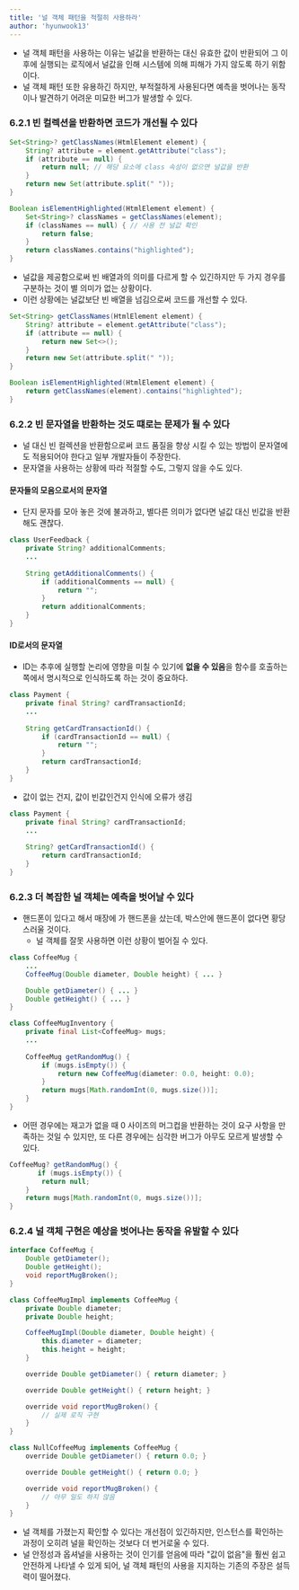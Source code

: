 ```yaml
---
title: '널 객체 패턴을 적절히 사용하라'
author: 'hyunwook13'
---
```


- 널 객체 패턴을 사용하는 이유는 널값을 반환하는 대신 유효한 값이 반환되어 그 이후에 실행되는 로직에서 널값을 인해 시스템에 의해 피해가 가지 않도록 하기 위함이다.
- 널 객체 패턴 또한 유용하긴 하지만, 부적절하게 사용된다면 예측을 벗어나는 동작이나 발견하기 어려운 미묘한 버그가 발생할 수 있다. 

### 6.2.1 빈 컬렉션을 반환하면 코드가 개선될 수 있다

```java
Set<String>? getClassNames(HtmlElement element) {
    String? attribute = element.getAttribute("class");
    if (attribute == null) {
        return null; // 해당 요소에 class 속성이 없으면 널값을 반환
    }
    return new Set(attribute.split(" "));
}

Boolean isElementHighlighted(HtmlElement element) {
    Set<String>? classNames = getClassNames(element);
    if (classNames == null) { // 사용 전 널값 확인
        return false;
    }
    return classNames.contains("highlighted");
}
```

- 널값을 제공함으로써 빈 배열과의 의미를 다르게 할 수 있긴하지만 두 가지 경우를 구분하는 것이 별 의미가 없는 상황이다.
- 이런 상황에는 널값보단 빈 배열을 넘김으로써 코드를 개선할 수 있다.

```java
Set<String> getClassNames(HtmlElement element) {
    String? attribute = element.getAttribute("class");
    if (attribute == null) {
        return new Set<>();
    }
    return new Set(attribute.split(" "));
}

Boolean isElementHighlighted(HtmlElement element) {
    return getClassNames(element).contains("highlighted");
}
```

### 6.2.2 빈 문자열을 반환하는 것도 떄로는 문제가 될 수 있다
- 널 대신 빈 컬렉션을 반환함으로써 코드 품질을 향상 시킬 수 있는 방법이 문자열에도 적용되어야 한다고 일부 개발자들이 주장한다.
- 문자열을 사용하는 상황에 따라 적절할 수도, 그렇지 않을 수도 있다.

#### 문자들의 모음으로서의 문자열
- 단지 문자를 모아 놓은 것에 불과하고, 별다른 의미가 없다면 널값 대신 빈값을 반환해도 괜찮다.

```java
class UserFeedback {
    private String? additionalComments;
    ...
    
    String getAdditionalComments() {
        if (additionalComments == null) {
            return "";
        }
        return additionalComments;
    }
}
```

#### ID로서의 문자열
- ID는 추후에 실행할 논리에 영향을 미칠 수 있기에 **없을 수 있음**을 함수를 호출하는 쪽에서 명시적으로 인식하도록 하는 것이 중요하다.

```java
class Payment {
    private final String? cardTransactionId;
    ...
    
    String getCardTransactionId() {
        if (cardTransactionId == null) {
            return "";
        }
        return cardTransactionId;
    }
}
```
- 값이 없는 건지, 값이 빈값인건지 인식에 오류가 생김
```java
class Payment {
    private final String? cardTransactionId;
    ...
    
    String? getCardTransactionId() {
        return cardTransactionId;
    }
}
```

### 6.2.3 더 복잡한 널 객체는 예측을 벗어날 수 있다
- 핸드폰이 있다고 해서 매장에 가 핸드폰을 샀는데, 박스안에 핸드폰이 없다면 황당스러울 것이다.
    - 널 객체를 잘못 사용하면 이런 상황이 벌어질 수 있다.

```java
class CoffeeMug {
    ...
    CoffeeMug(Double diameter, Double height) { ... }

    Double getDiameter() { ... }
    Double getHeight() { ... }
}

class CoffeeMugInventory {
    private final List<CoffeeMug> mugs;
    ...
    
    CoffeeMug getRandomMug() {
        if (mugs.isEmpty()) {
            return new CoffeeMug(diameter: 0.0, height: 0.0);
        }
        return mugs[Math.randomInt(0, mugs.size())];
    }
}
```

- 어떤 경우에는 재고가 없을 때 0 사이즈의 머그컵을 반환하는 것이 요구 사항을 만족하는 것일 수 있지만, 또 다른 경우에는 심각한 버그가 아무도 모르게 발생할 수 있다. 
```java
CoffeeMug? getRandomMug() {
       if (mugs.isEmpty()) {
        return null;
    }
    return mugs[Math.randomInt(0, mugs.size())];
}
```

### 6.2.4 널 객체 구현은 예상을 벗어나는 동작을 유발할 수 있다
```java
interface CoffeeMug {
    Double getDiameter();
    Double getHeight();
    void reportMugBroken();
}

class CoffeeMugImpl implements CoffeeMug {
    private Double diameter;
    private Double height;

    CoffeeMugImpl(Double diameter, Double height) {
        this.diameter = diameter;
        this.height = height;
    }

    override Double getDiameter() { return diameter; }

    override Double getHeight() { return height; }

    override void reportMugBroken() {
        // 실제 로직 구현
    }
}

class NullCoffeeMug implements CoffeeMug {
    override Double getDiameter() { return 0.0; }

    override Double getHeight() { return 0.0; }

    override void reportMugBroken() {
        // 아무 일도 하지 않음
    }
}
```
- 널 객체를 가졌는지 확인할 수 있다는 개선점이 있긴하지만, 인스턴스를 확인하는 과정이 오히려 널을 확인하는 것보다 더 번거로울 수 있다.
- 널 안정성과 옵셔널을 사용하는 것이 인기를 얻음에 따라 "값이 없음"을 훨씬 쉽고 안전하게 나타낼 수 있게 되어, 널 객체 패턴의 사용을 지지하는 기존의 주장은 설득력이 떨어졌다.